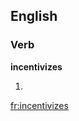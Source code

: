 
==English==

===Verb===
'''incentivizes'''

# {{third-person singular of|[[incentivize]]}}

[[fr:incentivizes]]